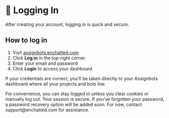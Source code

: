 # 🔐 Logging In

After creating your account, logging in is quick and secure.

## How to log in

1. Visit [assignbots.enchatted.com](https://assignbots.enchatted.com)
2. Click **Log in** in the top-right corner
3. Enter your email and password
4. Click **Login** to access your dashboard

If your credentials are correct, you'll be taken directly to your Assignbots dashboard where all your projects and bots live.

<Tip title="Stay signed in">
    For convenience, you can stay logged in unless you clear cookies or manually log out. Your session is secure.
</Tip>

<Warning title="Forgot your password?">
    If you’ve forgotten your password, a password recovery option will be added soon. For now, contact support@enchatted.com for assistance.
</Warning>